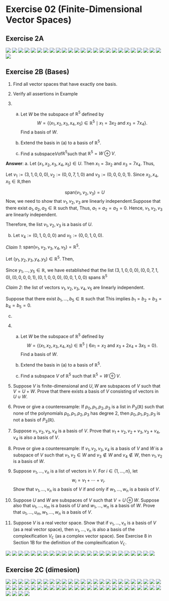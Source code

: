 # Exercise 02 (Finite-Dimensional Vector Spaces)

## Exercise 2A 

![](fig/Ex2A/Ex2A-01.png)
![](fig/Ex2A/Ex2A-02.png)
![](fig/Ex2A/Ex2A-03.png)
![](fig/Ex2A/Ex2A-04.png)
![](fig/Ex2A/Ex2A-05.png)
![](fig/Ex2A/Ex2A-06.png)
![](fig/Ex2A/Ex2A-07.png)
![](fig/Ex2A/Ex2A-08.png)
![](fig/Ex2A/Ex2A-09.png)
![](fig/Ex2A/Ex2A-10.png)
![](fig/Ex2A/Ex2A-11.png)
![](fig/Ex2A/Ex2A-12.png)
![](fig/Ex2A/Ex2A-13.png)
![](fig/Ex2A/Ex2A-14.png)
![](fig/Ex2A/Ex2A-15.png)
![](fig/Ex2A/Ex2A-16.png)
![](fig/Ex2A/Ex2A-17.png)
![](fig/Ex2A/Ex2A-18.png)
![](fig/Ex2A/Ex2A-19.png)
![](fig/Ex2A/Ex2A-20.png)
![](fig/Ex2A/Ex2A-21.png)
![](fig/Ex2A/Ex2A-22.png)
![](fig/Ex2A/Ex2A-23.png)
![](fig/Ex2A/Ex2A-24.png)
![](fig/Ex2A/Ex2A-25.png)
![](fig/Ex2A/Ex2A-26.png)


## Exercise 2B (Bases)

1. Find all vector spaces that have exactly one basis.




2. Verify all assertions in Example 




3. 
    a. Let $W$ be the subspace of $\mathbb{R}^5$ defined by
   $$W = \{ (x_1, x_2, x_3, x_4, x_5) \in \mathbb{R}^5 \mid x_1 = 3x_2 \text{ and } x_3 = 7x_4 \}.   $$
    Find a basis of $W$.
    
    b. Extend the basis in (a) to a basis of $\mathbb{R}^5$.
    
    c. Find a subspace$V$of$\mathbb{R}^5$such that $\mathbb{R}^5 = W \oplus V$.

**Answer**: 
a. 
Let $(x_1,x_2,x_3,x_4,x_5)\in U$. Then $x_1=3x_2$ and $x_3=7x_4$. Thus,
\begin{align}
(x_1,x_2,x_3,x_4,x_5) &= (3x_2,x_2,7x_4,x_4,x_5)\\
&=x_2(3,1,0,0,0)+x_4(0,0,7,1,0)+(0,0,0,0,1)
\end{align}

Let $v_1:=(3,1,0,0,0),v_2:=(0,0,7,1,0)$ and $v_3:=(0,0,0,0,1)$. Since $x_2,x_4,x_5\in \mathbb{R}$,then

$$
\text{span}(v_1,v_2,v_3)=U
$$
Now, we need to show that $v_1,v_2,v_3$ are linearly independent.Suppose that there exist $a_1,a_2,a_3\in \mathbb{R}$ such that,
\begin{align}
a_1(3,1,0,0,0)+a_2(0,0,7,1,0)+a_3(0,0,0,0,1) &=(0,0,0,0,0)\\
(3a_1,a_1,7a_2,a_2,a_3)&=(0,0,0,0,0).
\end{align}
Thus, $a_1=a_2=a_3=0$. Hence, $v_1,v_2,v_3$ are linearly independent. 

Therefore, the list $v_1,v_2,v_3$ is a basis of  $U$.

b. 
Let $v_4:=(0,1,0,0,0)$ and $v_5:=(0,0,1,0,0)$. 

_Claim 1_: $\text{span}(v_1,v_2,v_3,v_4,v_5)=\mathbb{R}^5$.

Let $(y_1,y_2,y_3,y_4,y_5)\in \mathbb{R}^5$. Then,
\begin{align}
(y_1,y_2,y_3,y_4,y_5) &= (y_1,y_2+\frac{y_1}{3}-\frac{y_1}{3},y_3+7y_4-7y_4,y_4,y_5)\\
&=\frac{y_1}{3}(3,1,0,0,0)+y_4(0,0,7,1,0)+
y_5(0,0,0,0,1)+\left(y_2-\frac{y_1}{3}\right)(0,1,0,0,0)+\left(y_3-7y_4\right)
\end{align}

Since $y_1,...,y_5\in \mathbb{R}$, we have established that the list $(3, 1, 0, 0, 0), (0, 0, 7, 1, 0), (0, 0, 0, 0, 1),(0,1,0,0,0),(0,0,1,0,0)$ spans $\mathbb{R}^5$

_Claim 2_: the list of vectors $v_1,v_2,v_3,v_4,v_5$ are linearly independent.

Suppose that there exist $b_1,...,b_5\in \mathbb{R}$ such that 
\begin{align}
b_1v_1+b_2v_2+b_3v_3+b_4v_4+b_5v_5 &=0\\
b_1(3, 1, 0, 0, 0) + b_2(0, 0, 7, 1, 0) + b_3(0, 0, 0, 0, 1) + b_4(0, 1, 0, 0, 0) + b_5(0, 0, 1, 0, 0) &= (0, 0, 0, 0, 0)\\
(3b1, b1 + b4, 7b2 + b5, b2, b3) &= (0, 0, 0, 0, 0).
\end{align}
This implies $b_1=b_2=b_3=b_4=b_5=0$.


c. 




















4. (a) Let $W$ be the subspace of $\mathbb{R}^5$ defined by
$$W = \{(x_1, x_2, x_3, x_4, x_5) \in \mathbb{R}^5 \mid 6x_1 = x_2 \text{ and } x_3 + 2x_4 + 3x_5 = 0\}.$$
Find a basis of $W$.

    (b) Extend the basis in (a) to a basis of $\mathbb{R}^5$.

    (c) Find a subspace $V$ of $\mathbb{R}^5$ such that $\mathbb{R}^5 = W \oplus V$.

1. Suppose $V$ is finite-dimensional and $U, W$ are subspaces of $V$ such that $V = U + W$. Prove that there exists a basis of $V$ consisting of vectors in $U \cup W$.

2. Prove or give a counterexample: If $p_0, p_1, p_2, p_3$ is a list in $P_3(\mathbb{R})$ such that none of the polynomials $p_0, p_1, p_2, p_3$ has degree 2, then $p_0, p_1, p_2, p_3$ is not a basis of $P_3(\mathbb{R})$.

3. Suppose $v_1, v_2, v_3, v_4$ is a basis of $V$. Prove that $v_1 + v_2, v_2 + v_3, v_3 + v_4, v_4$ is also a basis of $V$.

4. Prove or give a counterexample: If $v_1, v_2, v_3, v_4$ is a basis of $V$ and $W$ is a subspace of $V$ such that $v_1, v_2 \in W$ and $v_3 \notin W$ and $v_4 \notin W$, then $v_1, v_2$ is a basis of $W$.

5. Suppose $v_1, \ldots, v_n$ is a list of vectors in $V$. For $i \in \{1, \ldots, n\}$, let
$$w_i = v_1 + \cdots + v_i.$$
Show that $v_1, \ldots, v_n$ is a basis of $V$ if and only if $w_1, \ldots, w_n$ is a basis of $V$.

1.  Suppose $U$ and $W$ are subspaces of $V$ such that $V = U \oplus W$. Suppose also that $u_1, \ldots, u_m$ is a basis of $U$ and $w_1, \ldots, w_n$ is a basis of $W$. Prove that $u_1, \ldots, u_m, w_1, \ldots, w_n$ is a basis of $V$.

2.  Suppose $V$ is a real vector space. Show that if $v_1, \ldots, v_n$ is a basis of $V$ (as a real vector space), then $v_1, \ldots, v_n$ is also a basis of the complexification $V_{\mathbb{C}}$ (as a complex vector space).
See Exercise 8 in Section 1B for the definition of the complexification $V_{\mathbb{C}}$.

 ![](fig\Ex 2B and 2C\EX2B (1).png)
 ![](fig\Ex 2B and 2C\EX2B (2).png)
 ![](fig\Ex 2B and 2C\EX2B (3).png)
 ![](fig\Ex 2B and 2C\EX2B (4).png)
 ![](fig\Ex 2B and 2C\EX2B (5).png)
 ![](fig\Ex 2B and 2C\EX2B (6).png)
 ![](fig\Ex 2B and 2C\EX2B (7).png)
 ![](fig\Ex 2B and 2C\EX2B (8).png)
 ![](fig\Ex 2B and 2C\EX2B (9).png)
 ![](fig\Ex 2B and 2C\EX2B (10).png)
 ![](fig\Ex 2B and 2C\EX2B (11).png)
 ![](fig\Ex 2B and 2C\EX2B (12).png)
 ![](fig\Ex 2B and 2C\EX2B (13).png)
 ![](fig\Ex 2B and 2C\EX2B (14).png)
 ![](fig\Ex 2B and 2C\EX2B (15).png)
 ![](fig\Ex 2B and 2C\EX2B (16).png)
 ![](fig\Ex 2B and 2C\EX2B (17).png)
 ![](fig\Ex 2B and 2C\EX2B (18).png)
 ![](fig\Ex 2B and 2C\EX2B (19).png)
 ![](fig\Ex 2B and 2C\EX2B (20).png)
 ![](fig\Ex 2B and 2C\EX2B (21).png)
 ![](fig\Ex 2B and 2C\EX2B (22).png)
 ![](fig\Ex 2B and 2C\EX2B (23).png)
 ![](fig\Ex 2B and 2C\EX2B (24).png)

 
## Exercise 2C (dimesion)

 ![](fig/Ex 2B and 2C/Ex 2c (1).png)
 ![](fig/Ex 2B and 2C/Ex 2c (2).png)
 ![](fig/Ex 2B and 2C/Ex 2c (3).png)
 ![](fig/Ex 2B and 2C/Ex 2c (4).png)
 ![](fig/Ex 2B and 2C/Ex 2c (5).png)
 ![](fig/Ex 2B and 2C/Ex 2c (6).png)
 ![](fig/Ex 2B and 2C/Ex 2c (7).png)
 ![](fig/Ex 2B and 2C/Ex 2c (8).png)
 ![](fig/Ex 2B and 2C/Ex 2c (9).png)
 ![](fig/Ex 2B and 2C/Ex 2c (10).png)
 ![](fig/Ex 2B and 2C/Ex 2c (11).png)
 ![](fig/Ex 2B and 2C/Ex 2c (12).png)
 ![](fig/Ex 2B and 2C/Ex 2c (13).png)
 ![](fig/Ex 2B and 2C/Ex 2c (14).png)
 ![](fig/Ex 2B and 2C/Ex 2c (15).png)
 ![](fig/Ex 2B and 2C/Ex 2c (16).png)
 ![](fig/Ex 2B and 2C/Ex 2c (17).png)
 ![](fig/Ex 2B and 2C/Ex 2c (18).png)
 ![](fig/Ex 2B and 2C/Ex 2c (19).png)
 ![](fig/Ex 2B and 2C/Ex 2c (20).png)
 ![](fig/Ex 2B and 2C/Ex 2c (21).png)
 ![](fig/Ex 2B and 2C/Ex 2c (22).png)
 ![](fig/Ex 2B and 2C/Ex 2c (23).png)
 ![](fig/Ex 2B and 2C/Ex 2c (24).png)
 ![](fig/Ex 2B and 2C/Ex 2c (25).png)
 ![](fig/Ex 2B and 2C/Ex 2c (26).png)
 ![](fig/Ex 2B and 2C/Ex 2c (27).png)
 ![](fig/Ex 2B and 2C/Ex 2c (28).png)
 ![](fig/Ex 2B and 2C/Ex 2c (29).png)
 ![](fig/Ex 2B and 2C/Ex 2c (30).png)
 ![](fig/Ex 2B and 2C/Ex 2c (31).png)
 ![](fig/Ex 2B and 2C/Ex 2c (32).png)
 ![](fig/Ex 2B and 2C/Ex 2c (33).png)
 ![](fig/Ex 2B and 2C/Ex 2c (34).png)
 ![](fig/Ex 2B and 2C/Ex 2c (35).png)
 ![](fig/Ex 2B and 2C/Ex 2c (36).png)
 ![](fig/Ex 2B and 2C/Ex 2c (37).png)
 ![](fig/Ex 2B and 2C/Ex 2c (38).png)
 ![](fig/Ex 2B and 2C/Ex 2c (39).png)
 ![](fig/Ex 2B and 2C/Ex 2c (40).png)
 ![](fig/Ex 2B and 2C/Ex 2c (41).png)
 ![](fig/Ex 2B and 2C/Ex 2c (42).png)
 ![](fig/Ex 2B and 2C/Ex 2c (43).png)
 ![](fig/Ex 2B and 2C/Ex 2c (44).png)
 ![](fig/Ex 2B and 2C/Ex 2c (45).png)
 ![](fig/Ex 2B and 2C/Ex 2c (46).png)
 ![](fig/Ex 2B and 2C/Ex 2c (47).png)
 ![](fig/Ex 2B and 2C/Ex 2c (48).png)
 ![](fig/Ex 2B and 2C/Ex 2c (49).png)
 ![](fig/Ex 2B and 2C/Ex 2c (50).png)
 ![](fig/Ex 2B and 2C/Ex 2c (51).png)
 ![](fig/Ex 2B and 2C/Ex 2c (52).png)
 ![](fig/Ex 2B and 2C/Ex 2c (53).png)
 ![](fig/Ex 2B and 2C/Ex 2c (54).png)
